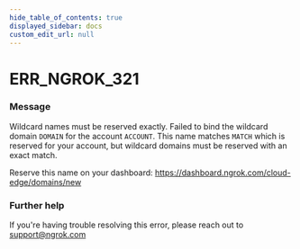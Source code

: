```yaml
---
hide_table_of_contents: true
displayed_sidebar: docs
custom_edit_url: null
---
```



# ERR_NGROK_321

### Message

Wildcard names must be reserved exactly.
Failed to bind the wildcard domain `DOMAIN` for the account `ACCOUNT`.
This name matches `MATCH` which is reserved for your account, but
wildcard domains must be reserved with an exact match.

Reserve this name on your dashboard: https://dashboard.ngrok.com/cloud-edge/domains/new

### Further help

If you're having trouble resolving this error, please reach out to [support@ngrok.com](mailto:support@ngrok.com?subject=Help%20with%20ERR_NGROK_321)

<ErrorDetails error="err_ngrok_321" />
